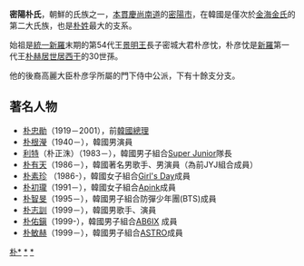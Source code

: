 {{unreferenced|time=2014-11-04T03:19:30+00:00}}
'''密陽朴氏'''，朝鮮的氏族之一，[[本貫|本貫]][[慶尚南道|慶尚南道]]的[[密陽市|密陽市]]，在韓國是僅次於[[金海金氏|金海金氏]]的第二大氏族，也是[[朴姓|朴姓]]最大的支系。

始祖是[[統一新羅|統一新羅]]末期的第54代王[[景明王|景明王]]長子密城大君朴彦忱，朴彦忱是[[新羅|新羅]]第一代王[[朴赫居世居西干|朴赫居世居西干]]的30世孫。

他的後裔高麗大臣朴彦孚所屬的門下侍中公派，下有十餘支分支。
==著名人物==
*[[朴忠勛|朴忠勛]]（1919－2001），前[[韓國總理|韓國總理]]
*[[朴根瀅|朴根瀅]]（1940－），韓國男演員
*[[利特|利特]]（朴正洙）（1983－），韓國男子組合[[Super_Junior|Super Junior]]隊長
*[[朴有天|朴有天]]（1986－），韓國著名男歌手、男演員（為前JYJ組合成員）
*[[朴素珍|朴素珍]] （1986-），韓國女子組合[[Girl's_Day|Girl's Day]]成員
*[[朴初瓏|朴初瓏]]（1991－），韓國女子組合[[Apink|Apink]]成員
*[[朴智旻|朴智旻]]（1995－），韓國男子組合防彈少年團(BTS)成員
*[[朴志訓|朴志訓]]（1999－），韓國男歌手、演員
*[[朴佑鎭|朴佑鎭]]（1999-），韓國男子組合[[AB6IX|AB6IX]] 成員
*[[朴敏赫|朴敏赫]]（1999－），韓國男子組合[[:Astro_(韓國音樂團體)|ASTRO]]成員

[[Category:朝鮮氏族|朴*]]
[[Category:朴姓|*]]
[[Category:密阳朴氏|*]]